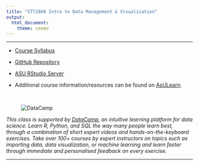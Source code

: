 ```yaml
---
title: "STT2860 Intro to Data Management & Visualization"
output: 
  html_document: 
    theme: cosmo
---
```


<hr>

* [Course Syllabus](SyllabusSchedule/STT2860S22Syllabus.html)

* [GitHub Repository](https://github.com/STAT-JET-ASU/STT2860DataScience1)

* [ASU RStudio Server](https://mathr.math.appstate.edu)

* Additional course information/resources can be found on [AsULearn](https://asulearn.appstate.edu/).

<br>

<figure><img src="./images/DataCamp125px.png" alt="DataCamp" align="left"></figure><br>

*This class is supported by [DataCamp](https://www.datacamp.com), an intuitive learning platform for data science. Learn R, Python, and SQL the way many people learn best, through a combination of short expert videos and hands-on-the-keyboard exercises. Take over 100+ courses by expert instructors on topics such as importing data, data visualization, or machine learning and learn faster through immediate and personalised feedback on every exercise.*

<hr>